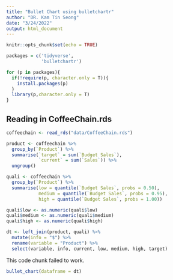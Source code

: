```yaml
---
title: "Bullet Chart using bulletchartr"
author: "DR. Kam Tin Seong"
date: "3/24/2022"
output: html_document
---
```


```r
knitr::opts_chunk$set(echo = TRUE)
```

```r
packages = c('tidyverse', 
             'bulletchartr')

for (p in packages){
  if(!require(p, character.only = T)){
    install.packages(p)
  }
  library(p,character.only = T)
}
```

## Reading in CoffeeChain.rds

```r
coffeechain <- read_rds("data/CoffeeChain.rds")
```

```r
product <- coffeechain %>%
  group_by(`Product`) %>%
  summarise(`target` = sum(`Budget Sales`),
            `current` = sum(`Sales`)) %>%
  ungroup() 
```

```r
quali <- coffeechain %>%
  group_by(`Product`) %>%
  summarise(low = quantile(`Budget Sales`, probs = 0.50),
            medium = quantile(`Budget Sales`, probs = 0.95),
            high = quantile(`Budget Sales`, probs = 1.00))
```

```r
quali$low <- as.numeric(quali$low)
quali$medium <- as.numeric(quali$medium)
quali$high <- as.numeric(quali$high)
```

```r
dt <- left_join(product, quali) %>%
  mutate(info = "$") %>%
  rename(variable = "Product") %>%
  select(variable, info, current, low, medium, high, target)
```


This code chunk failed to work.

```r
bullet_chart(dataframe = dt)
```